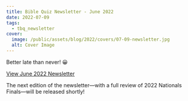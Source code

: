 ```yaml
---
title: Bible Quiz Newsletter - June 2022
date: 2022-07-09
tags:
  - tbq_newsletter
cover:
  image: /public/assets/blog/2022/covers/07-09-newsletter.jpg
  alt: Cover Image
---
```


Better late than never! 😀

<a href="https://conta.cc/3alon9u" class="btn btn-primary">View June 2022 Newsletter</a>

The next edition of the newsletter—with a full review of 2022 Nationals Finals—will be released shortly!
